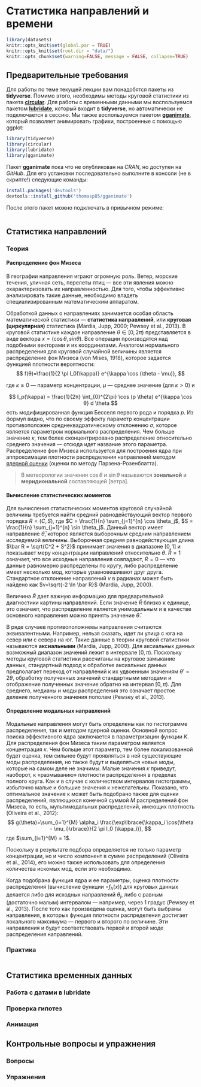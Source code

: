 # Статистика направлений и времени {#stat2}

```r
library(datasets)
knitr::opts_knit$set(global.par = TRUE)
knitr::opts_knit$set(root.dir = "data/")
knitr::opts_chunk$set(warning=FALSE, message = FALSE, collapse=TRUE)
```

## Предварительные требования {#stat2_prerequisites}

Для работы по теме текущей лекции вам понадобятся пакеты из __tidyverse__. Помимо этого, необходимы методы круговой статистики из пакета [__circular__](https://cran.r-project.org/web/packages/circular/). Для работы с временными данными мы воспользуемся пакетом [__lubridate__](https://lubridate.tidyverse.org/), который входит в __tidyverse__, но автоматически не подключается в сессию. Мы также воспользуемся пакетом [__gganimate__](https://github.com/thomasp85/gganimate), который позволяет анимировать графики, построенные с помощью ggplot:
```r
library(tidyverse)
library(circular)
library(lubridate)
library(gganimate)
```

Пакет __gganimate__ пока что не опубликован на _CRAN_, но доступен на _GitHub_. Для его установки последовательно выполните в консоли (не в скрипте!) следующие команды:
```r
install.packages('devtools')
devtools::install_github('thomasp85/gganimate')
```

После этого пакет можно подключать в привычном режиме:
```r

```

## Статистика направлений {#stat2-circ}

### Теория {#stat2-circ-theory}

#### Распределение фон Мизеса {#stat2-circ-mises}

В географии направления играют огромную роль. Ветер, морские течения, уличная сеть, перелеты птиц --- все эти явления можно охарактеризовать их направленностью. Для того, чтобы эффективно анализировать такие данные, необходимо владеть специализированным математическим аппаратом. 

Обработкой данных о направлениях занимается особая область математической статистики — __статистика направлений__, или __круговая (циркулярная)__ статистика (Mardia, Jupp, 2000; Pewsey et al., 2013). В круговой статистике каждое направление $\theta \in [0, 2\pi)$ представляется в виде вектора $x = (\cos \theta, sin \theta)$. Все операции производятся над подобными векторами и их координатами. Аналогом нормального распределения для круговой случайной величины является распределение фон Мизеса (von Mises, 1918), которое задается функцией плотности вероятности:
$$
f(θ)=\frac{1}{2 \pi I_0(\kappa)} e^{\kappa \cos (\theta - \mu)},
$$

где $\kappa \geq 0$ — параметр концентрации, $\mu$ — среднее значение (для $\kappa > 0$) и 

$$
I_p(\kappa) = \frac{1}{2π} \int_{0}^{2\pi} \cos (p \theta) e^{\kappa \cos θ} d \theta
$$
есть модифицированная функция Бесселя первого рода и порядка $p$. Из формул видно, что по своему эффекту параметр концентрации противоположен среднеквадратическому отклонению $\sigma$, которое является параметром нормального распределения. Чем больше значение $\kappa$, тем более сконцентрировано распределение относительно среднего значения — отсюда идет название этого параметра. Распределение фон Мизеса используется для построения ядра при аппроксимации плотности распределения направлений методом [ядерной оценки](https://en.wikipedia.org/wiki/Kernel_density_estimation) (оценки по методу Парзена-Розенблатта).

> В метеорологии значения $\cos \theta$ и $\sin \theta$ называются __зональной__ и __меридиональной__ составляющей [ветра].

#### Вычисление статистических моментов {#stat2-circ-stats}

Для вычисления статистических моментов круговой случайной величины требуется найти средний равнодействующий вектор первого порядка $R = (C, S)$, где $C = \frac{1}{n} \sum_{j=1}^{n} \cos \theta_j$, $S = \frac{1}{n} \sum_{j=1}^{n} \sin \theta_j$. Данный вектор имеет направление $\bar\theta$, которое является выборочным средним направлением исследуемой величины. Выборочная средняя равнодействующая длина $\bar R = \sqrt{C^2 + S^2}$ принимает значения в диапазоне $[0, 1]$ и показывает меру концентрации направлений относительно $\theta$. $\bar R = 1$ означает, что все исходные направления совпадают, $\bar R = 0$ --- что данные равномерно распределены по кругу, либо распределение имеет несколько мод, которые уравновешивают друг друга. Стандартное отклонение направлений $v$ в радианах может быть найдено как $v=\sqrt{-2 \ln \bar R}$ (Mardia, Jupp, 2000).

Величина $\bar R$ дает важную информацию для предварительной диагностики картины направлений. Если значение $\bar R$ близко к единице, это означает, что распределение является унимодальным и в качестве основного направления можно принять значение $\bar θ$. 

В ряде случаев противоположнееы направления считаются эквивалентными. Например, нельзя сказать, идет ли улица с юга на север или с севера на юг. Такие данные в теории круговой статистики называются __аксиальными__ (Mardia, Jupp, 2000). Для аксиальных данных возможный диапазон значений лежит в интервале $[0, \pi)$. Поскольку методы круговой статистики рассчитаны на круговое замыкание данных, стандартный подход к обработке аксиальных данных предполагает переход от направлений к их удвоенным значениям $\theta' = 2\theta$, обработку полученных значений стандартными методами и отображение полученных значение обратно на интервал $[0, \pi)$. Для среднего, медианы и моды распределения это означает простое деление полученного значения пополам (Pewsey et al., 2013).

#### Определение модальных направлений {#stat2-circ-modes}

Модальные направления могут быть определены как по гистограмме распределения, так и методом ядерной оценки. Основной вопрос поиска эффективного ядра заключается в параметризации функции $K$. Для распределения фон Мизеса таким параметром является концентрация $\kappa$. Чем больше этот параметр, тем более локализованной будет оценка, тем сильнее будут проявляться в ней существующие моды распределения, но также будут и выделяться новые моды, которые на самом деле не значимы. Малые значения $\kappa$ приведут, наоборот, к «размыванию» плотности распределения в пределах полного круга. Как и в случае с количеством интервалов гистограммы, избыточно малые и большие значения κ нежелательны. Показано, что оптимальное значение κ может быть подобрано также для оценки распределений, являющихся конечной суммой $M$ распределений фон Мизеса, то есть, мультимодальных распределений, имеющих плотность (Oliveira et al., 2012):
$$
g(\theta)=\sum_{i=1}^{M} \alpha_i \frac{\exp\lbrace{\kappa_i \cos(\theta - \mu_i)\rbrace}}{2 \pi I_0 (\kappa_i)},
$$
где $\sum_{i=1}^{M} = 1$.

Поскольку в результате подбора определяется не только параметр концентрации, но и число компонент в сумме распределений (Oliveira et al., 2014), его можно также использовать для определения количества искомых мод, если это необходимо. 

Когда подобрана функция ядра и ее параметры, оценка плотности распределения (вычисление функции $\circ f _h (x)$) для круговых данных делается либо для исходных направлений $\theta_j$, либо с равным (достаточно малым) интервалом — например, через 1 градус (Pewsey et al., 2013). После того как произведена оценка, могут быть выбраны направления, в которых функция плотности распределения достигает локального максимума — первого и второго по величине.  Эти направления и будут соответствовать первой и второй моде распределения направлений.

### Практика {#stat2-circ-vis}
```r

```

## Статистика временных данных {#stat2-time}

### Работа с датами в lubridate {#stat2-time-lubridate}

### Проверка гипотез {#stat2-time-tests}

### Анимация {#stat2-time-animation}

## Контрольные вопросы и упражнения {#questions_tasks_stat2}

### Вопросы {#questions_stat2}

### Упражнения {#tasks_stat2}


